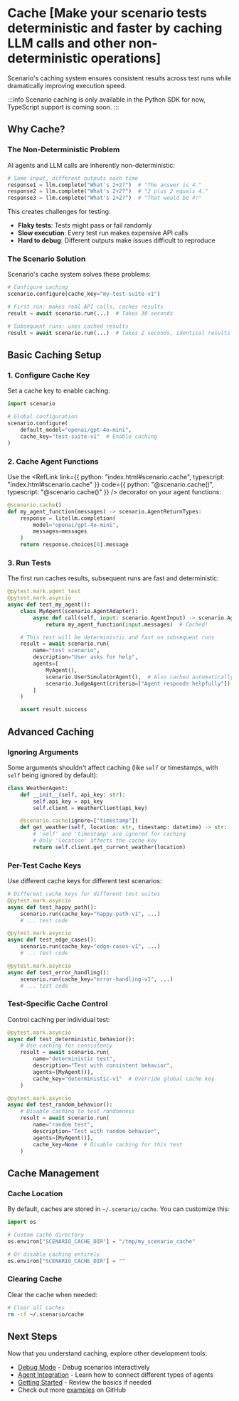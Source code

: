 
# Cache [Make your scenario tests deterministic and faster by caching LLM calls and other non-deterministic operations]

Scenario's caching system ensures consistent results across test runs while dramatically improving execution speed.

:::info
Scenario caching is only available in the Python SDK for now, TypeScript support is coming soon.
:::

## Why Cache?

### The Non-Deterministic Problem

AI agents and LLM calls are inherently non-deterministic:

```python
# Same input, different outputs each time
response1 = llm.complete("What's 2+2?")  # "The answer is 4."
response2 = llm.complete("What's 2+2?")  # "2 plus 2 equals 4."
response3 = llm.complete("What's 2+2?")  # "That would be 4!"
```

This creates challenges for testing:

- **Flaky tests**: Tests might pass or fail randomly
- **Slow execution**: Every test run makes expensive API calls
- **Hard to debug**: Different outputs make issues difficult to reproduce

### The Scenario Solution

Scenario's cache system solves these problems:

```python
# Configure caching
scenario.configure(cache_key="my-test-suite-v1")

# First run: makes real API calls, caches results
result = await scenario.run(...)  # Takes 30 seconds

# Subsequent runs: uses cached results
result = await scenario.run(...)  # Takes 2 seconds, identical results
```

## Basic Caching Setup

### 1. Configure Cache Key

Set a cache key to enable caching:

```python
import scenario

# Global configuration
scenario.configure(
    default_model="openai/gpt-4o-mini",
    cache_key="test-suite-v1"  # Enable caching
)
```

### 2. Cache Agent Functions

Use the <RefLink link={{ python: "index.html#scenario.cache", typescript: "index.html#scenario.cache" }} code={{ python: "@scenario.cache()", typescript: "@scenario.cache()" }} /> decorator on your agent functions:

```python
@scenario.cache()
def my_agent_function(messages) -> scenario.AgentReturnTypes:
    response = litellm.completion(
        model="openai/gpt-4o-mini",
        messages=messages
    )
    return response.choices[0].message
```

### 3. Run Tests

The first run caches results, subsequent runs are fast and deterministic:

```python
@pytest.mark.agent_test
@pytest.mark.asyncio
async def test_my_agent():
    class MyAgent(scenario.AgentAdapter):
        async def call(self, input: scenario.AgentInput) -> scenario.AgentReturnTypes:
            return my_agent_function(input.messages)  # Cached!

    # This test will be deterministic and fast on subsequent runs
    result = await scenario.run(
        name="test scenario",
        description="User asks for help",
        agents=[
            MyAgent(),
            scenario.UserSimulatorAgent(),  # Also cached automatically
            scenario.JudgeAgent(criteria=["Agent responds helpfully"])
        ]
    )

    assert result.success
```

## Advanced Caching

### Ignoring Arguments

Some arguments shouldn't affect caching (like `self` or timestamps, with `self` being ignored by default):

```python
class WeatherAgent:
    def __init__(self, api_key: str):
        self.api_key = api_key
        self.client = WeatherClient(api_key)

    @scenario.cache(ignore=["timestamp"])
    def get_weather(self, location: str, timestamp: datetime) -> str:
        # 'self' and 'timestamp' are ignored for caching
        # Only 'location' affects the cache key
        return self.client.get_current_weather(location)
```

### Per-Test Cache Keys

Use different cache keys for different test scenarios:

```python
# Different cache keys for different test suites
@pytest.mark.asyncio
async def test_happy_path():
    scenario.run(cache_key="happy-path-v1", ...)
    # ... test code

@pytest.mark.asyncio
async def test_edge_cases():
    scenario.run(cache_key="edge-cases-v1", ...)
    # ... test code

@pytest.mark.asyncio
async def test_error_handling():
    scenario.run(cache_key="error-handling-v1", ...)
    # ... test code
```

### Test-Specific Cache Control

Control caching per individual test:

```python
@pytest.mark.asyncio
async def test_deterministic_behavior():
    # Use caching for consistency
    result = await scenario.run(
        name="deterministic test",
        description="Test with consistent behavior",
        agents=[MyAgent()],
        cache_key="deterministic-v1"  # Override global cache key
    )

@pytest.mark.asyncio
async def test_random_behavior():
    # Disable caching to test randomness
    result = await scenario.run(
        name="random test",
        description="Test with random behavior",
        agents=[MyAgent()],
        cache_key=None  # Disable caching for this test
    )
```

## Cache Management

### Cache Location

By default, caches are stored in `~/.scenario/cache`. You can customize this:

```python
import os

# Custom cache directory
os.environ["SCENARIO_CACHE_DIR"] = "/tmp/my_scenario_cache"

# Or disable caching entirely
os.environ["SCENARIO_CACHE_DIR"] = ""
```

### Clearing Cache

Clear the cache when needed:

```bash
# Clear all caches
rm -rf ~/.scenario/cache
```

## Next Steps

Now that you understand caching, explore other development tools:

- [Debug Mode](./debug-mode) - Debug scenarios interactively
- [Agent Integration](../agent-integration) - Learn how to connect different types of agents
- [Getting Started](../introduction/getting-started) - Review the basics if needed
- Check out more [examples](https://github.com/langwatch/scenario/tree/main/examples) on GitHub
